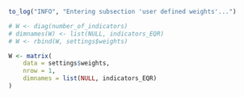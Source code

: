 ```r
to_log("INFO", "Entering subsection 'user defined weights'...")
```

```r
# W <- diag(number_of_indicators)
# dimnames(W) <- list(NULL, indicators_EQR)
# W <- rbind(W, settings$weights)

W <- matrix(
    data = settings$weights, 
    nrow = 1, 
    dimnames = list(NULL, indicators_EQR)
)

```
